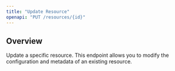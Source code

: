 ```yaml
---
title: "Update Resource"
openapi: "PUT /resources/{id}"
---
```


## Overview

Update a specific resource. This endpoint allows you to modify the configuration and metadata of an existing resource.
